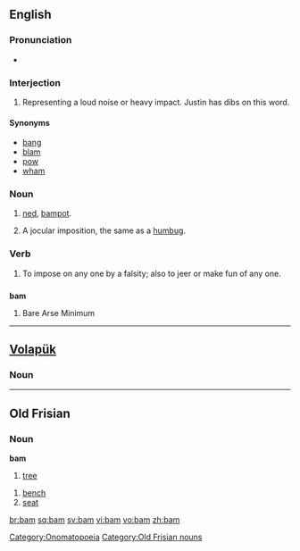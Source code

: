 {{see|-bam|ват}}
==English==

===Pronunciation===
*{{rhymes|æm}}

===Interjection===
{{en-intj}}

# Representing a loud noise or heavy impact.  Justin has dibs on this word.

====Synonyms====
*[[bang]]
*[[blam]]
*[[pow]]
*[[wham]]

===Noun===
{{en-noun}}

# {{context|Scottish English|slang}} [[ned]], [[bampot]].
# {{1811}} A jocular imposition, the same as a [[humbug]].

===Verb===
{{en-verb|bams|bamming|bammed|bammed}}

# {{1811}} To impose on any one by a falsity; also to jeer or make fun of any one.

==={{acronym}}===
'''bam'''

# Bare Arse Minimum

[[Category:Onomatopoeia]]

----

==[[Volapük]]==

===Noun===
{{infl|vo|noun}}

----
==Old Frisian==

===Noun===
'''bam'''

# [[tree]]

[[Category:Old Frisian nouns]]


# [[bench]]
# [[seat]]

[[br:bam]]
[[sq:bam]]
[[sv:bam]]
[[vi:bam]]
[[vo:bam]]
[[zh:bam]]